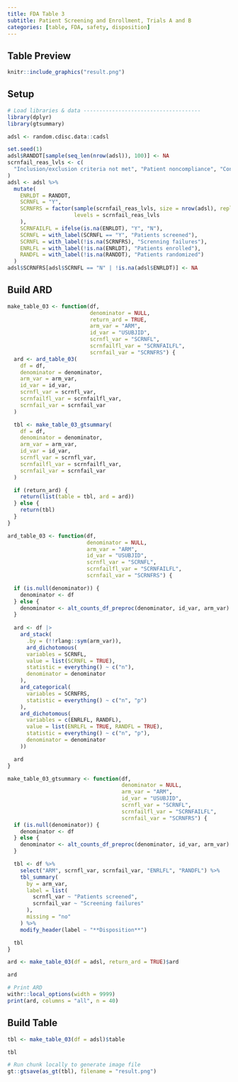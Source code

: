 ```yaml
---
title: FDA Table 3
subtitle: Patient Screening and Enrollment, Trials A and B
categories: [table, FDA, safety, disposition]
---
```


::: panel-tabset
## Table Preview

```r
knitr::include_graphics("result.png")
```

## Setup

```r
# Load libraries & data -------------------------------------
library(dplyr)
library(gtsummary)

adsl <- random.cdisc.data::cadsl

set.seed(1)
adsl$RANDDT[sample(seq_len(nrow(adsl)), 100)] <- NA
scrnfail_reas_lvls <- c(
  "Inclusion/exclusion criteria not met", "Patient noncompliance", "Consent withdrawn", "Other"
)
adsl <- adsl %>%
  mutate(
    ENRLDT = RANDDT,
    SCRNFL = "Y",
    SCRNFRS = factor(sample(scrnfail_reas_lvls, size = nrow(adsl), replace = TRUE),
                     levels = scrnfail_reas_lvls
    ),
    SCRNFAILFL = ifelse(is.na(ENRLDT), "Y", "N"),
    SCRNFL = with_label(SCRNFL == "Y", "Patients screened"),
    SCRNFL = with_label(!is.na(SCRNFRS), "Screnning failures"),
    ENRLFL = with_label(!is.na(ENRLDT), "Patients enrolled"),
    RANDFL = with_label(!is.na(RANDDT), "Patients randomized")
  )
adsl$SCRNFRS[adsl$SCRNFL == "N" | !is.na(adsl$ENRLDT)] <- NA
```

## Build ARD

```r
make_table_03 <- function(df,
                          denominator = NULL,
                          return_ard = TRUE,
                          arm_var = "ARM",
                          id_var = "USUBJID",
                          scrnfl_var = "SCRNFL",
                          scrnfailfl_var = "SCRNFAILFL",
                          scrnfail_var = "SCRNFRS") {
  ard <- ard_table_03(
    df = df,
    denominator = denominator,
    arm_var = arm_var,
    id_var = id_var,
    scrnfl_var = scrnfl_var,
    scrnfailfl_var = scrnfailfl_var,
    scrnfail_var = scrnfail_var
  )

  tbl <- make_table_03_gtsummary(
    df = df,
    denominator = denominator,
    arm_var = arm_var,
    id_var = id_var,
    scrnfl_var = scrnfl_var,
    scrnfailfl_var = scrnfailfl_var,
    scrnfail_var = scrnfail_var
  )

  if (return_ard) {
    return(list(table = tbl, ard = ard))
  } else {
    return(tbl)
  }
}

ard_table_03 <- function(df,
                         denominator = NULL,
                         arm_var = "ARM",
                         id_var = "USUBJID",
                         scrnfl_var = "SCRNFL",
                         scrnfailfl_var = "SCRNFAILFL",
                         scrnfail_var = "SCRNFRS") {

  if (is.null(denominator)) {
    denominator <- df
  } else {
    denominator <- alt_counts_df_preproc(denominator, id_var, arm_var)
  }
  
  ard <- df |>
    ard_stack(
      .by = (!!rlang::sym(arm_var)),
      ard_dichotomous(
      variables = SCRNFL,
      value = list(SCRNFL = TRUE),
      statistic = everything() ~ c("n"),
      denominator = denominator
    ),
    ard_categorical(
      variables = SCRNFRS,
      statistic = everything() ~ c("n", "p")
    ),
    ard_dichotomous(
      variables = c(ENRLFL, RANDFL),
      value = list(ENRLFL = TRUE, RANDFL = TRUE),
      statistic = everything() ~ c("n", "p"),
      denominator = denominator
    ))

  ard
}

make_table_03_gtsummary <- function(df,
                                    denominator = NULL,
                                    arm_var = "ARM",
                                    id_var = "USUBJID",
                                    scrnfl_var = "SCRNFL",
                                    scrnfailfl_var = "SCRNFAILFL",
                                    scrnfail_var = "SCRNFRS") {
  if (is.null(denominator)) {
    denominator <- df
  } else {
    denominator <- alt_counts_df_preproc(denominator, id_var, arm_var)
  }

  tbl <- df %>%
    select("ARM", scrnfl_var, scrnfail_var, "ENRLFL", "RANDFL") %>%
    tbl_summary(
      by = arm_var,
      label = list(
        scrnfl_var ~ "Patients screened",
        scrnfail_var ~ "Screening failures"
      ),
      missing = "no"
    ) %>%
    modify_header(label ~ "**Disposition**")

  tbl
}

ard <- make_table_03(df = adsl, return_ard = TRUE)$ard

ard
```

```r
# Print ARD
withr::local_options(width = 9999)
print(ard, columns = "all", n = 40)
```

## Build Table

```r
tbl <- make_table_03(df = adsl)$table

tbl

```

```r
# Run chunk locally to generate image file
gt::gtsave(as_gt(tbl), filename = "result.png")
```

```r
```
:::
